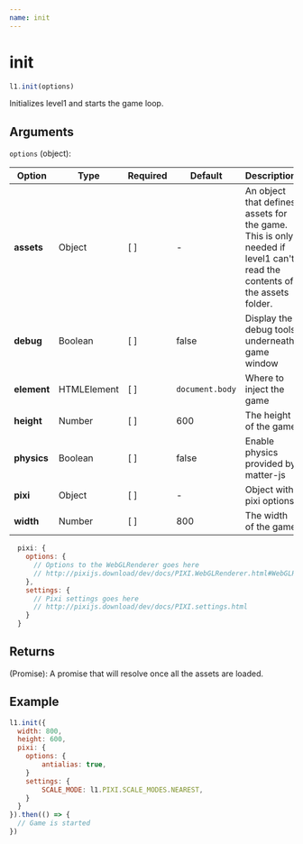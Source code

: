 ```yaml
---
name: init
---
```


# init

```js
l1.init(options)
```

Initializes level1 and starts the game loop.

## Arguments

`options` (object):

Option | Type | Required | Default | Description
-- | -- | -- | -- | -- |
**assets** | Object | [ ] | - | An object that defines assets for the game. This is only needed if level1 can't read the contents of the assets folder.
**debug** | Boolean | [ ] | false | Display the debug tools underneath game window
**element** | HTMLElement | [ ] | `document.body` | Where to inject the game
**height** | Number | [ ] | 600 | The height of the game
**physics** | Boolean | [ ] | false | Enable physics provided by matter-js
**pixi** | Object | [ ] | - | Object with pixi options
**width** | Number | [ ] | 800 | The width of the game

```js
  pixi: {
    options: {
      // Options to the WebGLRenderer goes here
      // http://pixijs.download/dev/docs/PIXI.WebGLRenderer.html#WebGLRenderer
    },
    settings: {
      // Pixi settings goes here
      // http://pixijs.download/dev/docs/PIXI.settings.html
    }
  }
```

## Returns

(Promise): A promise that will resolve once all the assets are loaded.

## Example

```js
l1.init({
  width: 800,
  height: 600,
  pixi: {
    options: {
        antialias: true,
    }
    settings: {
        SCALE_MODE: l1.PIXI.SCALE_MODES.NEAREST,
    }
  }
}).then(() => {
  // Game is started
})

```
